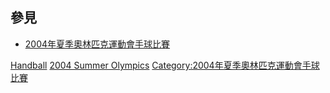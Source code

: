 == 參見 ==
* [[2004年夏季奧林匹克運動會手球比賽|2004年夏季奧林匹克運動會手球比賽]]

[[Category:2004年夏季奧林匹克運動會運動員|Handball]]
[[Category:各年夏季奧林匹克運動會手球運動員|2004 Summer Olympics]]
[[Category:2004年夏季奧林匹克運動會手球比賽|Category:2004年夏季奧林匹克運動會手球比賽]]